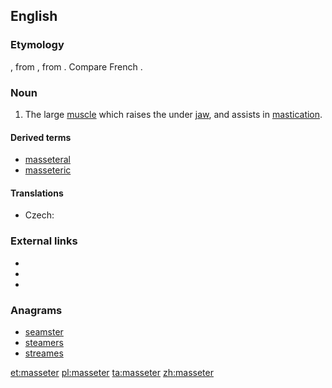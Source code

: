 ==English==

===Etymology===
{{etyl|NL.}}, from {{etyl|grc}} {{term|lang=grc|μασητήρ||a chewer, a muscle of the lower jaw used in chewing}}, from {{term|lang=grc|μασᾶσθαι||to chew}}. Compare French {{term|lang=fr|masséter}}.

===Noun===
{{en-noun}}

# {{anatomy}} The large [[muscle]] which raises the under [[jaw]], and assists in [[mastication]].

====Derived terms====
* [[masseteral]]
* [[masseteric]]

====Translations====
{{trans-top|the large muscle which raises the under jaw, and assists in mastication}}
* Czech: {{t|cs|žvýkací sval|m}}
{{trans-mid}}
{{trans-bottom}}

===External links===
* {{R:Webster 1913}}
* {{R:Century 1911}}
* {{R:OneLook}}

===Anagrams===
* [[seamster#English|seamster]]
* [[steamers#English|steamers]]
* [[streames#English|streames]]

[[et:masseter]]
[[pl:masseter]]
[[ta:masseter]]
[[zh:masseter]]